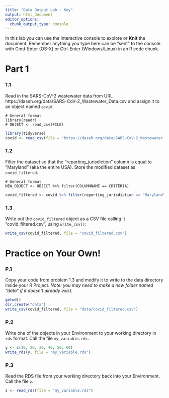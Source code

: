 ```yaml
---
title: "Data Output Lab - Key"
output: html_document
editor_options: 
  chunk_output_type: console
---
```


In this lab you can use the interactive console to explore or **Knit** the document. 
Remember anything you type here can be "sent" to the console with Cmd-Enter (OS-X) or Ctrl-Enter (Windows/Linux) in an R code chunk.


# Part 1

### 1.1

Read in the SARS-CoV-2 wastewater data from URL 
https://daseh.org/data/SARS-CoV-2_Wastewater_Data.csv
and assign it to an object named `covid`. 

```
# General format
library(readr)
# OBJECT <- read_csv(FILE)
```

```r
library(tidyverse)
covid <- read_csv(file = "https://daseh.org/data/SARS-CoV-2_Wastewater_Data.csv")
```

### 1.2

Filter the dataset so that the "reporting_jurisdiction" column is equal to "Maryland" (aka the entire USA). Store the modified dataset as `covid_filtered`.

```
# General format
NEW_OBJECT <- OBJECT %>% filter(COLUMNNAME == CRITERIA)
```

```r
covid_filtered <- covid %>% filter(reporting_jurisdiction == "Maryland")
```

### 1.3

Write out the `covid_filtered` object as a CSV file calling it "covid_filtered.csv", using `write_csv()`:

```r
write_csv(covid_filtered, file = "covid_filtered.csv")
```


# Practice on Your Own!

### P.1

Copy your code from problem 1.3 and modify it to write to the data directory inside your R Project. *Note: you may need to make a new folder named "data" if it doesn't already exist.*

```r
getwd()
dir.create("data")
write_csv(covid_filtered, file = "data/covid_filtered.csv")
```

### P.2

Write one of the objects in your Environment to your working directory in `rds` format. Call the file `my_variable.rds`.

```r
y <- c(10, 20, 30, 40, 50, 60)
write_rds(y, file = "my_variable.rds")
```

### P.3

Read the RDS file from your working directory back into your Environment. Call the file `z`.

```r
z <- read_rds(file = "my_variable.rds")
```
